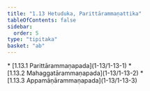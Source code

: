 ```yaml
---
title: "1.13 Hetuduka, Parittārammaṇattika"
tableOfContents: false
sidebar:
  order: 5
type: "tipitaka"
basket: "ab"
---
```



<DynamicBreadcrumb />



<TableOfContents>
* [1.13.1 Parittārammaṇapada](1-13/1-13-1)
* [1.13.2 Mahaggatārammaṇapada](1-13/1-13-2)
* [1.13.3 Appamāṇārammaṇapada](1-13/1-13-3)
</TableOfContents>